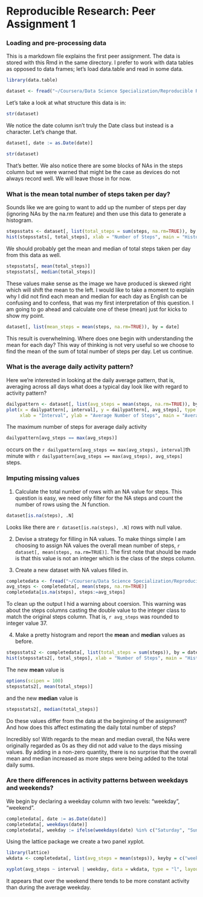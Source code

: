 Reproducible Research: Peer Assignment 1
===============


### Loading and pre-processing data

This is a markdown file explains the first peer assignment. The data is stored with this Rmd in the same directory. I prefer to work with data tables as opposed to data frames; let's load data.table and read in some data.

```r
library(data.table)

dataset <- fread("~/Coursera/Data Science Specialization/Reproducible Research/Project 1/activity.csv")
```


Let's take a look at what structure this data is in:
```r
str(dataset)
```

We notice the date column isn't truly the Date class but instead is a character. Let's change that.
```r
dataset[, date := as.Date(date)]
```
```r
str(dataset)
```

That's better. We also notice there are some blocks of NAs in the steps column but we were warned that might be the case as devices do not always record well. We will leave those in for now.


### What is the mean total number of steps taken per day?

Sounds like we are going to want to add up the number of steps per day (ignoring NAs by the na.rm feature) and then use this data to generate a histogram.
```r
stepsstats <- dataset[, list(total_steps = sum(steps, na.rm=TRUE)), by = date]
hist(stepsstats[, total_steps], xlab = "Number of Steps", main = "Histogram of Total Steps")
```

We should probably get the mean and median of total steps taken per day from this data as well.
```r
stepsstats[, mean(total_steps)]
stepsstats[, median(total_steps)]
```

These values make sense as the image we have produced is skewed right which will shift the mean to the left. I would like to take a moment to explain why I did not find each mean and median for each day as English can be confusing and to confess, that was my first interpretation of this question. I am going to go ahead and calculate one of these (mean) just for kicks to show my point.
```r
dataset[, list(mean_steps = mean(steps, na.rm=TRUE)), by = date]
```

This result is overwhelming. Where does one begin with understanding the mean for each day? This way of thinking is not very useful so we choose to find the mean of the sum of total number of steps per day. Let us continue.

### What is the average daily activity pattern?

Here we're interested in looking at the daily average pattern, that is, averaging across all days what does a typical day look like with regard to activity pattern?

```r
dailypattern <- dataset[, list(avg_steps = mean(steps, na.rm=TRUE)), by = interval]
plot(x = dailypattern[, interval], y = dailypattern[, avg_steps], type = "l",
     xlab = "Interval", ylab = "Average Number of Steps", main = "Average Daily Activity Pattern")
```

The maximum number of steps for average daily activity
```r
dailypattern[avg_steps == max(avg_steps)]
```
occurs on the `r dailypattern[avg_steps == max(avg_steps), interval]`th minute with `r dailypattern[avg_steps == max(avg_steps), avg_steps]` steps.


### Imputing missing values

1. Calculate the total number of rows with an NA value for steps. 
This question is easy, we need only filter for the NA steps and count the number of rows using the .N function. 

```r
dataset[is.na(steps), .N]
```

Looks like there are `r dataset[is.na(steps), .N]` rows with null value.


2. Devise a strategy for filling in NA values. To make things simple I am choosing to assign NA values the overall mean number of steps, `r dataset[, mean(steps, na.rm=TRUE)]`. The first note that should be made is that this value is not an integer which is the class of the steps column.

3. Create a new dataset with NA values filled in.
```r
completedata <- fread("~/Coursera/Data Science Specialization/Reproducible Research/Project 1/activity.csv")
avg_steps <- completedata[, mean(steps, na.rm=TRUE)]
completedata[is.na(steps), steps:=avg_steps]
```

To clean up the output I hid a warning about coersion. This warning was about the steps columns casting the double value to the integer class to match the original steps column. That is, `r avg_steps` was rounded to integer value 37.

4. Make a pretty histogram and report the **mean** and **median** values as before.

```r
stepsstats2 <- completedata[, list(total_steps = sum(steps)), by = date]
hist(stepsstats2[, total_steps], xlab = "Number of Steps", main = "Histogram of Total Steps")
```

The new **mean** value is 
```r
options(scipen = 100)
stepsstats2[, mean(total_steps)]
``` 

and the new **median** value is 
```r
stepsstats2[, median(total_steps)]
```

Do these values differ from the data at the beginning of the assignment? And how does this affect estimating the daily total number of steps?

Incredibly so! With regards to the mean and median overall, the NAs were originally regarded as 0s as they did not add value to the days missing values. By adding in a non-zero quantity, there is no surprise that the overall mean and median increased as more steps were being added to the total daily sums.


### Are there differences in activity patterns between weekdays and weekends?

We begin by declaring a weekday column with two levels: "weekday", "weekend". 
```r
completedata[, date := as.Date(date)]
completedata[, weekdays(date)]
completedata[, weekday := ifelse(weekdays(date) %in% c("Saturday", "Sunday"), "weekend", "weekday")]
```


Using the lattice package we create a two panel xyplot.
```r
library(lattice)
wkdata <- completedata[, list(avg_steps = mean(steps)), keyby = c("weekday", "interval")]
```
```r
xyplot(avg_steps ~ interval | weekday, data = wkdata, type = "l", layout = c(1, 2), xlab = "Interval", ylab = "Number of Steps", main = "Week Activity Patterns")
```

It appears that over the weekend there tends to be more constant activity than during the average weekday.
